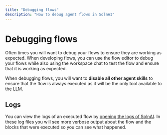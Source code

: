 ```yaml
---
title: "Debugging flows"
description: "How to debug agent flows in SolnAI"
---
```



# Debugging flows

Often times you will want to debug your flows to ensure they are working as expected. When developing flows, you can use the flow editor to debug your flows while also using the workspace chat
to test the flow and ensure that it is working as expected.

When debugging flows, you will want to **disable all other agent skills** to ensure that the flow is always executed as it will be the only tool available to the LLM.

## Logs

You can view the logs of an executed flow by [opening the logs of SolnAI](/installation-desktop/debug).
In these log files you will see more verbose output about the flow and the blocks that were executed so you can see what happened.

<style global jsx>{`
  img {
    aspect-ratio: 16/9;
    object-fit: cover;
  }
`}</style>
